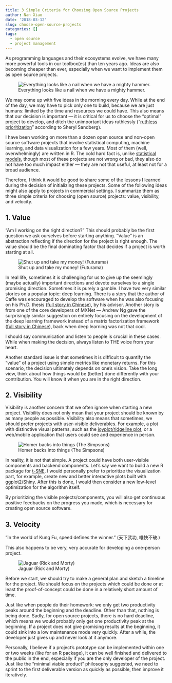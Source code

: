 ```yaml
---
title: 3 Simple Criteria for Choosing Open Source Projects
author: Nan Xiao
date: '2018-03-12'
slug: choose-open-source-projects
categories: []
tags:
  - open source
  - project management
---
```


As programming languages and their ecosystems evolve, we have many
more powerful tools in our toolbox(es) than ten years ago.
Ideas are also becoming cheaper than ever, especially when
we want to implement them as open source projects.

![Everything looks like a nail when we have a mighty hammer.](/image/street-art-banksy.jpg)

We may come up with five ideas in the morning every day.
While at the end of the day, we may have to pick only one to build,
because we are just humans: limited by the time and resources
we could have. This also means that our decision is important
--- it is critical for us to choose the "optimal" project to develop,
and ditch the unimportant ideas ruthlessly
("[ruthless prioritization](https://www.inc.com/justin-bariso/sheryl-sandberg-just-gave-some-brilliant-career-ad.html)"
according to Sheryl Sandberg).

I have been working on more than a dozen open source and non-open source
software projects that involve statistical computing, machine learning,
and data visualization for a few years. Most of them (well, overwhelmingly)
are written in R. The cold hard fact is, unlike [statistical models](https://en.wikipedia.org/wiki/All_models_are_wrong),
though most of these projects are not wrong or bad, they also do not have
too much impact either --- they are not that useful, at least not for a
broad audience.

Therefore, I think it would be good to share some of the lessons I learned
during the decision of initializing these projects. Some of the following
ideas might also apply to projects in commercial settings.
I summarize them as three simple criteria for choosing (open source)
projects: value, visibility, and velocity.

## 1. Value

"Am I working on the right direction?" This should probably be the first
question we ask ourselves before starting anything. "Value" is an abstraction
reflecting if the direction for the project is right enough. The value should
be the final dominating factor that decides if a project is worth starting at all.

![Shut up and take my money! (Futurama)](/image/shut-up-and-take-my-money.gif)

In real life, sometimes it is challenging for us to give up the
seemingly (maybe actually) important directions and devote
ourselves to a single promising direction. Sometimes it is
purely a gamble. I have two very similar stories on a popular
topic: deep learning.
There is a story that the author of Caffe was encouraged to develop
the software when he was also focusing on his Ph.D. thesis
([full story in Chinese](https://perma.cc/XWK8-334V)),
by his advisor. Another story is from one of the core developers of MXNet
--- Andrew Ng gave the surprisingly similar suggestion on entirely focusing
on the development of the deep learning framework instead of a matrix
factorization framework ([full story in Chinese](https://perma.cc/467K-UKJG)),
back when deep learning was not that cool.

I should say communication and listen to people is crucial in these cases.
While when making the decision, always listen to THE voice from your heart.

Another standard issue is that sometimes it is difficult to quantify the
"value" of a project using simple metrics like monetary returns.
For this scenario, the decision ultimately depends on one's vision.
Take the long view, think about how things would be (better) done
differently with your contribution. You will know it when you are
in the right direction.

## 2. Visibility

Visibility is another concern that we often ignore when starting
a new project. Visibility does not only mean that your project
should be known by as many people as possible. Visibility also means
that sometimes, we should prefer projects with user-visible deliverables.
For example, a plot with distinctive visual patterns, such as
the [joyplot/ridgeline plot](http://blog.revolutionanalytics.com/2017/07/joyplots.html),
or a web/mobile application that users could see and experience in person.

![Homer backs into things (The Simpsons)](/image/homer-backs-into-things.gif)

In reality, it is not that simple. A project could have both
user-visible components and backend components. Let's say we want to
build a new R package for [t-SNE](https://en.wikipedia.org/wiki/T-distributed_stochastic_neighbor_embedding).
I would personally prefer to
prioritize the visualization part, for example, create new and better
interactive plots built with ggplot2/Shiny. After this is done, I would
then consider a new low-level optimization for the algorithm itself.

By prioritizing the visible projects/components, you will also
get continuous positive feedbacks on the progress you made,
which is necessary for creating open source software.

## 3. Velocity

"In the world of Kung Fu, speed defines the winner." (天下武功, 唯快不破.)

This also happens to be very, very accurate for developing a one-person project.

![Jaguar (Rick and Morty)](/image/rick-and-morty-jaguar.png)

Before we start, we should try to make a general plan and sketch a timeline
for the project. We should focus on the projects which could be done or
at least the proof-of-concept could be done in a relatively short amount of time.

Just like when people do their homework: we only get two productivity
peaks around the beginning and the deadline.
Other than that, nothing is being done. Sadly, for open source
projects, there is no hard deadline, which means we would probably
only get one productivity peak at the beginning. If a project does
not give promising results at the beginning, it could sink into a low
maintenance mode very quickly. After a while, the developer just
gives up and never look at it anymore.

Personally, I believe if a project's prototype can be implemented
within one or two weeks (like for an R package), it can be well
finished and delivered to the public in the end, especially if
you are the only developer of the project. Just like the
"minimal viable product" philosophy suggested, we need to
sprint to the first deliverable version as quickly as possible,
then improve it iteratively.
